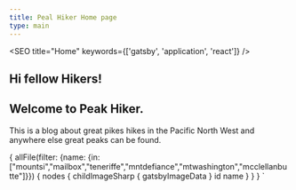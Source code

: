 ```yaml
---
title: Peal Hiker Home page
type: main
---
```




<SEO title="Home" keywords={['gatsby', 'application', 'react']} />

## Hi fellow Hikers!
## Welcome to Peak Hiker.

This is a blog about great pikes hikes in the Pacific North West and anywhere else great peaks can be found.

<ImageCarousel img={props.data} />

  {
    allFile(filter: {name: {in: ["mountsi","mailbox","teneriffe","mntdefiance","mtwashington","mcclellanbutte"]}}) {
      nodes {
        childImageSharp {
          gatsbyImageData
        }
        id
        name
      }
    }
  }
`
